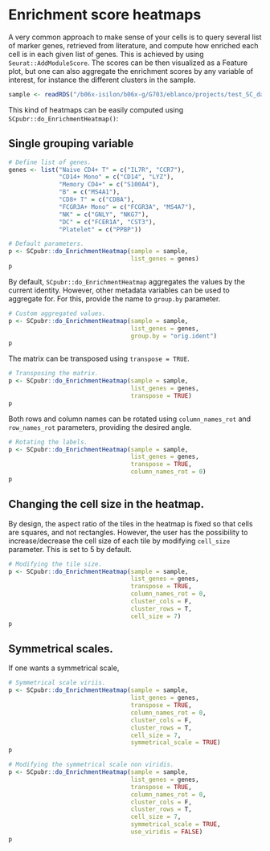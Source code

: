 # Enrichment score heatmaps

A very common approach to make sense of your cells is to query several list of marker genes, retrieved from literature, and compute how enriched each cell is in each given list of genes. This is achieved by using `Seurat::AddModuleScore`. The scores can be then visualized as a Feature plot, but one can also aggregate the enrichment scores by any variable of interest, for instance the different clusters in the sample.

```r
sample <- readRDS("/b06x-isilon/b06x-g/G703/eblanco/projects/test_SC_datasets/sc_dataset.rds")
```

This kind of heatmaps can be easily computed using `SCpubr::do_EnrichmentHeatmap()`:

## Single grouping variable

```r
# Define list of genes.
genes <- list("Naive CD4+ T" = c("IL7R", "CCR7"),
              "CD14+ Mono" = c("CD14", "LYZ"),
              "Memory CD4+" = c("S100A4"),
              "B" = c("MS4A1"),
              "CD8+ T" = c("CD8A"),
              "FCGR3A+ Mono" = c("FCGR3A", "MS4A7"),
              "NK" = c("GNLY", "NKG7"),
              "DC" = c("FCER1A", "CST3"),
              "Platelet" = c("PPBP"))

# Default parameters.
p <- SCpubr::do_EnrichmentHeatmap(sample = sample,
                                  list_genes = genes)
p
```
By default, `SCpubr::do_EnrichmentHeatmap` aggregates the values by the current identity. However, other metadata variables can be used to aggregate for. For this, provide the name to `group.by` parameter.

```r
# Custom aggregated values.
p <- SCpubr::do_EnrichmentHeatmap(sample = sample,
                                  list_genes = genes,
                                  group.by = "orig.ident")
p
```

The matrix can be transposed using `transpose = TRUE`.

```r
# Transposing the matrix.
p <- SCpubr::do_EnrichmentHeatmap(sample = sample,
                                  list_genes = genes,
                                  transpose = TRUE)
p
```


Both rows and column names can be rotated using `column_names_rot`  and `row_names_rot` parameters, providing the desired angle.

```r
# Rotating the labels.
p <- SCpubr::do_EnrichmentHeatmap(sample = sample,
                                  list_genes = genes,
                                  transpose = TRUE,
                                  column_names_rot = 0)
p
```

## Changing the cell size in the heatmap.

By design, the aspect ratio of the tiles in the heatmap is fixed so that cells are squares, and not rectangles. However, the user has the possibility to increase/decrease the cell size of each tile by modifying `cell_size` parameter. This is set to 5 by default.
```r
# Modifying the tile size.
p <- SCpubr::do_EnrichmentHeatmap(sample = sample,
                                  list_genes = genes,
                                  transpose = TRUE,
                                  column_names_rot = 0,
                                  cluster_cols = F,
                                  cluster_rows = T,
                                  cell_size = 7)
p
```

## Symmetrical scales.

If one wants a symmetrical scale, 

```r
# Symmetrical scale viriis.
p <- SCpubr::do_EnrichmentHeatmap(sample = sample,
                                  list_genes = genes,
                                  transpose = TRUE,
                                  column_names_rot = 0,
                                  cluster_cols = F,
                                  cluster_rows = T,
                                  cell_size = 7,
                                  symmetrical_scale = TRUE)
p
```

```r
# Modifying the symmetrical scale non viridis.
p <- SCpubr::do_EnrichmentHeatmap(sample = sample,
                                  list_genes = genes,
                                  transpose = TRUE,
                                  column_names_rot = 0,
                                  cluster_cols = F,
                                  cluster_rows = T,
                                  cell_size = 7,
                                  symmetrical_scale = TRUE,
                                  use_viridis = FALSE)
p
```
